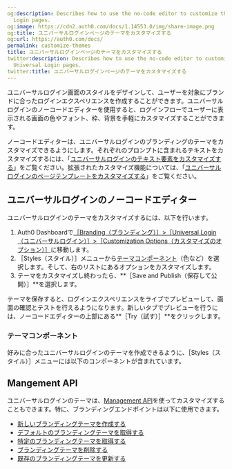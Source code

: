 ```yaml
---
og:description: Describes how to use the no-code editor to customize themes for Universal
  Login pages.
og:image: https://cdn2.auth0.com/docs/1.14553.0/img/share-image.png
og:title: ユニバーサルログインページのテーマをカスタマイズする
og:url: https://auth0.com/docs/
permalink: customize-themes
title: ユニバーサルログインページのテーマをカスタマイズする
twitter:description: Describes how to use the no-code editor to customize themes for
  Universal Login pages.
twitter:title: ユニバーサルログインページのテーマをカスタマイズする
---
```


ユニバーサルログイン画面のスタイルをデザインして、ユーザーを対象にブランドに合ったログインエクスペリエンスを作成することができます。ユニバーサルログインのノーコードエディターを使用すると、ログインフローでユーザーに表示される画面の色やフォント、枠、背景を手軽にカスタマイズすることができます。

ノーコードエディターは、ユニバーサルログインのブランディングのテーマをカスタマイズできるようにします。それぞれのプロンプトに含まれるテキストをカスタマイズするには、「[ユニバーサルログインのテキスト要素をカスタマイズする](/brand-and-customize/customize-text-elements)」をご覧ください。拡張されたカスタマイズ機能については、「[ユニバーサルログインのページテンプレートをカスタマイズする](/login/universal-login/universal-experience/customize-templates)」をご覧ください。



## ユニバーサルログインのノーコードエディター

ユニバーサルログインのテーマをカスタマイズするには、以下を行います。

1. Auth0 Dashboardで[［Branding（ブランディング）］>［Universal Login（ユニバーサルログイン）］>［Customization Options（カスタマイズのオプション）］](https://manage.auth0.com/#/universal-login/customizations/colors)に移動します。
2. ［Styles（スタイル）］メニューから[テーマコンポーネント](#theme-components)（色など）を選択します。そして、右のリストにあるオプションをカスタマイズします。
3. テーマをカスタマイズし終わったら、**［Save and Publish（保存して公開）］**を選択します。

テーマを保存すると、ログインエクスペリエンスをライブでプレビューして、画面の確認とテストを行えるようになります。新しいタブでプレビューを行うには、ノーコードエディターの上部にある**［Try（試す）］**をクリックします。

### テーマコンポーネント

好みに合ったユニバーサルログインのテーマを作成できるように、［Styles（スタイル）］メニューには以下のコンポーネントが含まれています。



## Mangement API

ユニバーサルログインのテーマは、[Management API](/api/management/v2)を使ってカスタマイズすることもできます。特に、ブランディングエンドポイントは以下に使用できます。

* [新しいブランディングテーマを作成する](/api/management/v2/branding/post-branding-theme)
* [デフォルトのブランディングテーマを取得する](/api/management/v2/branding/get-default-branding-theme)
* [特定のブランディングテーマを取得する](/api/management/v2/branding/get-branding-theme)
* [ブランディングテーマを削除する](/api/management/v2/branding/delete-branding-theme)
* [既存のブランディングテーマを更新する](/api/management/v2/branding/patch-branding-theme)